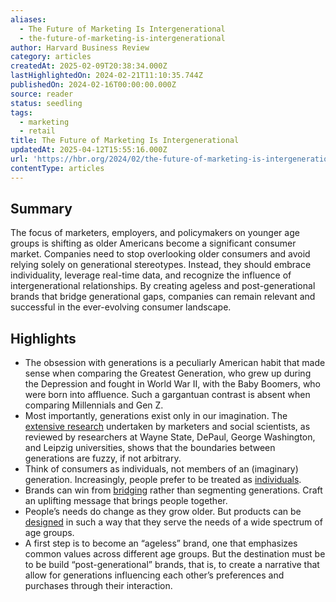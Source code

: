 ```yaml
---
aliases:
  - The Future of Marketing Is Intergenerational
  - the-future-of-marketing-is-intergenerational
author: Harvard Business Review
category: articles
createdAt: 2025-02-09T20:38:34.000Z
lastHighlightedOn: 2024-02-21T11:10:35.744Z
publishedOn: 2024-02-16T00:00:00.000Z
source: reader
status: seedling
tags:
  - marketing
  - retail
title: The Future of Marketing Is Intergenerational
updatedAt: 2025-04-12T15:55:16.000Z
url: 'https://hbr.org/2024/02/the-future-of-marketing-is-intergenerational'
contentType: articles
---
```

## Summary

The focus of marketers, employers, and policymakers on younger age groups is shifting as older Americans become a significant consumer market. Companies need to stop overlooking older consumers and avoid relying solely on generational stereotypes. Instead, they should embrace individuality, leverage real-time data, and recognize the influence of intergenerational relationships. By creating ageless and post-generational brands that bridge generational gaps, companies can remain relevant and successful in the ever-evolving consumer landscape.

## Highlights

- The obsession with generations is a peculiarly American habit that made sense when comparing the Greatest Generation, who grew up during the Depression and fought in World War II, with the Baby Boomers, who were born into affluence. Such a gargantuan contrast is absent when comparing Millennials and Gen Z.
- Most importantly, generations exist only in our imagination. The [extensive research](https://www.researchgate.net/publication/343888626_Generations_and_Generational_Differences_Debunking_Myths_in_Organizational_Science_and_Practice_and_Paving_New_Paths_Forward) undertaken by marketers and social scientists, as reviewed by researchers at Wayne State, DePaul, George Washington, and Leipzig universities, shows that the boundaries between generations are fuzzy, if not arbitrary.
- Think of consumers as individuals, not members of an (imaginary) generation. Increasingly, people prefer to be treated as [individuals](https://www.forbes.com/sites/forbesagencycouncil/2019/03/13/in-the-era-of-individuality-how-can-brands-create-successful-relationships-with-their-customers/?sh=6345cdad7853).
- Brands can win from [bridging](https://www.forbes.com/sites/forbescontentmarketing/2021/10/15/how-to-bridge-the-age-gap-in-marketing/?sh=142447a467fd) rather than segmenting generations. Craft an uplifting message that brings people together.
- People’s needs do change as they grow older. But products can be [designed](https://www.system-concepts.com/insights/product-design-and-the-ageing-population/) in such a way that they serve the needs of a wide spectrum of age groups.
- A first step is to become an “ageless” brand, one that emphasizes common values across different age groups. But the destination must be to be build “post-generational” brands, that is, to create a narrative that allow for generations influencing each other’s preferences and purchases through their interaction.
